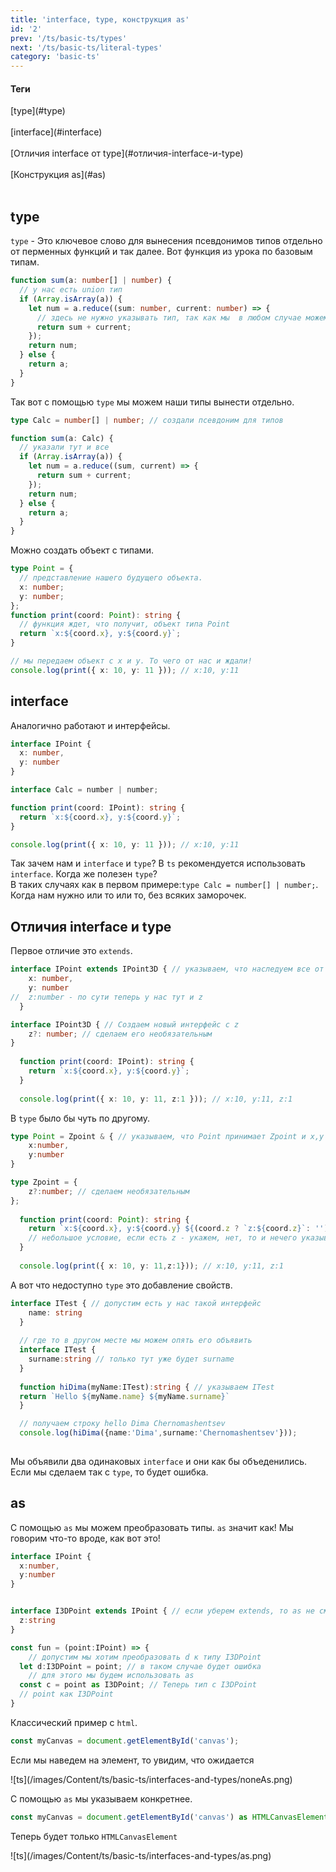 ```yaml
---
title: 'interface, type, конструкция as'
id: '2'
prev: '/ts/basic-ts/types'
next: '/ts/basic-ts/literal-types'
category: 'basic-ts'
---
```


<div className='mdHead'>

#### Теги

<div className = 'tag_ts'>[type](#type)</div>  <br/>
<div className = 'tag_ts'>[interface](#interface)</div>  <br/>
<div className = 'tag_ts'>[Отличия interface от type](#отличия-interface-и-type)</div>  <br/>
<div className = 'tag_ts'>[Конструкция as](#as)</div>  <br/>

</div>



## type ##

`type` - Это ключевое слово для вынесения псевдонимов типов отдельно от перменных функций и так далее. Вот функция из урока по базовым типам.

```ts
function sum(a: number[] | number) {
  // у нас есть union тип
  if (Array.isArray(a)) {
    let num = a.reduce((sum: number, current: number) => {
      // здесь не нужно указывать тип, так как мы  в любом случае можем получить только number
      return sum + current;
    });
    return num;
  } else {
    return a;
  }
}
```

Так вот с помощью `type` мы можем наши типы вынести отдельно.

```ts
type Calc = number[] | number; // создали псевдоним для типов

function sum(a: Calc) {
  // указали тут и все
  if (Array.isArray(a)) {
    let num = a.reduce((sum, current) => {
      return sum + current;
    });
    return num;
  } else {
    return a;
  }
}
```

Можно создать объект с типами.

```ts
type Point = {
  // представление нашего будущего объекта.
  x: number;
  y: number;
};
function print(coord: Point): string {
  // функция ждет, что получит, объект типа Point
  return `x:${coord.x}, y:${coord.y}`;
}

// мы передаем объект с x и y. То чего от нас и ждали!
console.log(print({ x: 10, y: 11 })); // x:10, y:11
```

## interface ##
Аналогично работают и интерфейсы.
```ts
interface IPoint {
  x: number,
  y: number
}

interface Calc = number | number;

function print(coord: IPoint): string {
  return `x:${coord.x}, y:${coord.y}`;
}

console.log(print({ x: 10, y: 11 })); // x:10, y:11
```
Так зачем нам и `interface` и `type`?
В `ts` рекомендуется использовать `interface`.
Когда же полезен `type`?<br/>
В таких случаях как в первом примере:`type Calc = number[] | number;`. Когда нам нужно или то или то, без всяких заморочек.
## Отличия interface и type ##
Первое отличие это `extends`.
```ts
interface IPoint extends IPoint3D { // указываем, что наследуем все от IPoint3D
    x: number,
    y: number
//  z:number - по сути теперь у нас тут и z
  }

interface IPoint3D { // Создаем новый интерфейс с z
    z?: number; // сделаем его необязательным
}
  
  function print(coord: IPoint): string { 
    return `x:${coord.x}, y:${coord.y}`;
  }
  
  console.log(print({ x: 10, y: 11, z:1 })); // x:10, y:11, z:1
```
В `type` было бы чуть по другому.
```ts
type Point = Zpoint & { // указываем, что Point принимает Zpoint и x,y используем &
    x:number,
    y:number
}

type Zpoint = {
    z?:number; // сделаем необязательным
};
  
  function print(coord: Point): string { 
    return `x:${coord.x}, y:${coord.y} ${(coord.z ? `z:${coord.z}`: '')}`; 
    // небольшое условие, если есть z - укажем, нет, то и нечего указывать.
  }
  
  console.log(print({ x: 10, y: 11,z:1})); // x:10, y:11, z:1

```
А вот что недоступно `type` это добавление свойств.
```ts
interface ITest { // допустим есть у нас такой интерфейс
    name: string
  }
  
  // где то в другом месте мы можем опять его объявить
  interface ITest { 
    surname:string // только тут уже будет surname
  }
  
  function hiDima(myName:ITest):string { // указываем ITest
  return `Hello ${myName.name} ${myName.surname}`
  }

  // получаем строку hello Dima Chernomashentsev
  console.log(hiDima({name:'Dima',surname:'Chernomashentsev'}));
  
```
Мы объявили два одинаковых `interface` и они как бы объеденились. Если мы сделаем так с `type`, то будет ошибка.
## as ##
С помощью `as` мы можем преобразовать типы. `as` значит как! Мы говорим что-то вроде, как вот это!
```ts
interface IPoint {
  x:number,
  y:number
}


interface I3DPoint extends IPoint { // если уберем extends, то as не сможем использовать
  z:string
}

const fun = (point:IPoint) => {
    // допустим мы хотим преобразовать d к типу I3DPoint
  let d:I3DPoint = point; // в таком случае будет ошибка
    // для этого мы будем использовать as
  const c = point as I3DPoint; // Теперь тип c I3DPoint
  // point как I3DPoint
}
```
Классический пример с `html`.
```ts
const myCanvas = document.getElementById('canvas'); 
```
Если мы наведем на элемент, то увидим, что ожидается<br/>

<div className='container-img'> <span className="img"> ![ts](/images/Content/ts/basic-ts/interfaces-and-types/noneAs.png) </span></div>

С помощью `as` мы указываем конкретнее.
```ts
const myCanvas = document.getElementById('canvas') as HTMLCanvasElement; 
```
Теперь будет только `HTMLCanvasElement`<br/>

<div className='container-img'> <span className="img"> ![ts](/images/Content/ts/basic-ts/interfaces-and-types/as.png) </span></div>
